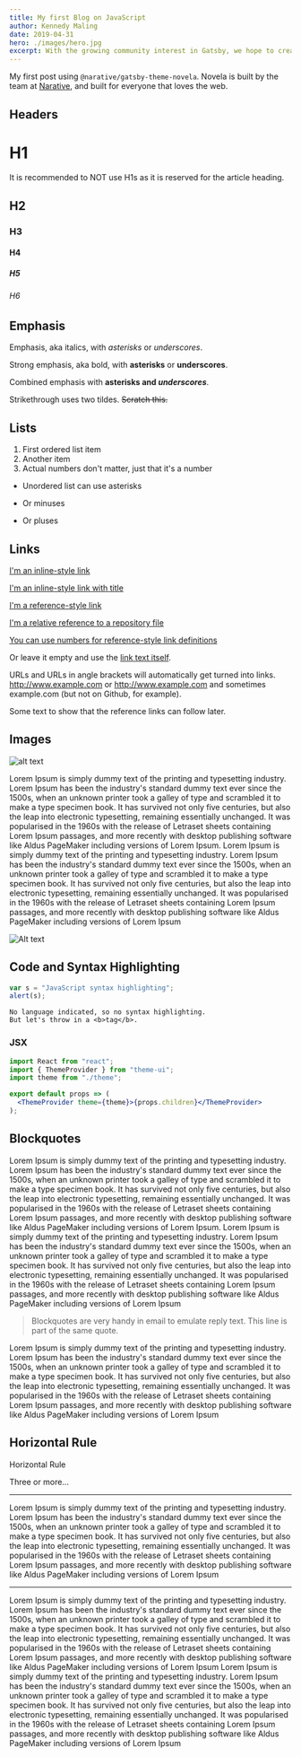 ```yaml
---
title: My first Blog on JavaScript
author: Kennedy Maling
date: 2019-04-31
hero: ./images/hero.jpg
excerpt: With the growing community interest in Gatsby, we hope to create more resources that make it easier for anyone to grasp the power of this incredible tool.
---
```


My first post using `@narative/gatsby-theme-novela`. Novela is built by the team at [Narative](https://narative.co), and built for everyone that loves the web.

## Headers

# H1

It is recommended to NOT use H1s as it is reserved for the article heading.

## H2

### H3

#### H4

##### H5

###### H6

## Emphasis

Emphasis, aka italics, with _asterisks_ or _underscores_.

Strong emphasis, aka bold, with **asterisks** or **underscores**.

Combined emphasis with **asterisks and _underscores_**.

Strikethrough uses two tildes. ~~Scratch this.~~

## Lists

1. First ordered list item
2. Another item
3. Actual numbers don't matter, just that it's a number

- Unordered list can use asterisks

* Or minuses

- Or pluses

## Links

[I'm an inline-style link](https://www.google.com)

[I'm an inline-style link with title](https://www.google.com "Google's Homepage")

[I'm a reference-style link][arbitrary case-insensitive reference text]

[I'm a relative reference to a repository file](../blob/master/LICENSE)

[You can use numbers for reference-style link definitions][1]

Or leave it empty and use the [link text itself].

URLs and URLs in angle brackets will automatically get turned into links.
http://www.example.com or <http://www.example.com> and sometimes
example.com (but not on Github, for example).

Some text to show that the reference links can follow later.

[arbitrary case-insensitive reference text]: https://www.mozilla.org
[1]: http://slashdot.org
[link text itself]: http://www.reddit.com

## Images

![alt text](./images/article-image-1.jpg "Logo Title Text 1")

Lorem Ipsum is simply dummy text of the printing and typesetting industry. Lorem Ipsum has been the industry's standard dummy text ever since the 1500s, when an unknown printer took a galley of type and scrambled it to make a type specimen book. It has survived not only five centuries, but also the leap into electronic typesetting, remaining essentially unchanged. It was popularised in the 1960s with the release of Letraset sheets containing Lorem Ipsum passages, and more recently with desktop publishing software like Aldus PageMaker including versions of Lorem Ipsum. Lorem Ipsum is simply dummy text of the printing and typesetting industry. Lorem Ipsum has been the industry's standard dummy text ever since the 1500s, when an unknown printer took a galley of type and scrambled it to make a type specimen book. It has survived not only five centuries, but also the leap into electronic typesetting, remaining essentially unchanged. It was popularised in the 1960s with the release of Letraset sheets containing Lorem Ipsum passages, and more recently with desktop publishing software like Aldus PageMaker including versions of Lorem Ipsum

<img
  src="./images/article-image-2.jpg"
  title="Logo Title Text 1"
  alt="Alt text"
/>

## Code and Syntax Highlighting

```javascript
var s = "JavaScript syntax highlighting";
alert(s);
```

```
No language indicated, so no syntax highlighting.
But let's throw in a <b>tag</b>.
```

### JSX

```jsx
import React from "react";
import { ThemeProvider } from "theme-ui";
import theme from "./theme";

export default props => (
  <ThemeProvider theme={theme}>{props.children}</ThemeProvider>
);
```

## Blockquotes

Lorem Ipsum is simply dummy text of the printing and typesetting industry. Lorem Ipsum has been the industry's standard dummy text ever since the 1500s, when an unknown printer took a galley of type and scrambled it to make a type specimen book. It has survived not only five centuries, but also the leap into electronic typesetting, remaining essentially unchanged. It was popularised in the 1960s with the release of Letraset sheets containing Lorem Ipsum passages, and more recently with desktop publishing software like Aldus PageMaker including versions of Lorem Ipsum. Lorem Ipsum is simply dummy text of the printing and typesetting industry. Lorem Ipsum has been the industry's standard dummy text ever since the 1500s, when an unknown printer took a galley of type and scrambled it to make a type specimen book. It has survived not only five centuries, but also the leap into electronic typesetting, remaining essentially unchanged. It was popularised in the 1960s with the release of Letraset sheets containing Lorem Ipsum passages, and more recently with desktop publishing software like Aldus PageMaker including versions of Lorem Ipsum

> Blockquotes are very handy in email to emulate reply text.
> This line is part of the same quote.

Lorem Ipsum is simply dummy text of the printing and typesetting industry. Lorem Ipsum has been the industry's standard dummy text ever since the 1500s, when an unknown printer took a galley of type and scrambled it to make a type specimen book. It has survived not only five centuries, but also the leap into electronic typesetting, remaining essentially unchanged. It was popularised in the 1960s with the release of Letraset sheets containing Lorem Ipsum passages, and more recently with desktop publishing software like Aldus PageMaker including versions of Lorem Ipsum

## Horizontal Rule

Horizontal Rule

Three or more...

---

Lorem Ipsum is simply dummy text of the printing and typesetting industry. Lorem Ipsum has been the industry's standard dummy text ever since the 1500s, when an unknown printer took a galley of type and scrambled it to make a type specimen book. It has survived not only five centuries, but also the leap into electronic typesetting, remaining essentially unchanged. It was popularised in the 1960s with the release of Letraset sheets containing Lorem Ipsum passages, and more recently with desktop publishing software like Aldus PageMaker including versions of Lorem Ipsum

---

Lorem Ipsum is simply dummy text of the printing and typesetting industry. Lorem Ipsum has been the industry's standard dummy text ever since the 1500s, when an unknown printer took a galley of type and scrambled it to make a type specimen book. It has survived not only five centuries, but also the leap into electronic typesetting, remaining essentially unchanged. It was popularised in the 1960s with the release of Letraset sheets containing Lorem Ipsum passages, and more recently with desktop publishing software like Aldus PageMaker including versions of Lorem Ipsum
Lorem Ipsum is simply dummy text of the printing and typesetting industry. Lorem Ipsum has been the industry's standard dummy text ever since the 1500s, when an unknown printer took a galley of type and scrambled it to make a type specimen book. It has survived not only five centuries, but also the leap into electronic typesetting, remaining essentially unchanged. It was popularised in the 1960s with the release of Letraset sheets containing Lorem Ipsum passages, and more recently with desktop publishing software like Aldus PageMaker including versions of Lorem Ipsum
